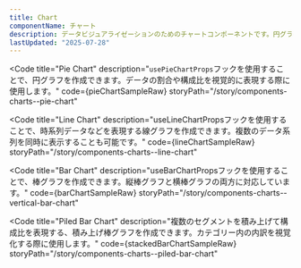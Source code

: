 ```yaml
---
title: Chart
componentName: チャート
description: データビジュアライゼーションのためのチャートコンポーネントです。円グラフ、棒グラフ、折れ線グラフなどをサポートし、データの視覚化を容易にします。
lastUpdated: "2025-07-28"
---
```



<Code
  title="Pie Chart"
  description="`usePieChartProps`フックを使用することで、円グラフを作成できます。データの割合や構成比を視覚的に表現する際に使用します。"
  code={pieChartSampleRaw}
  storyPath="/story/components-charts--pie-chart"
>
  <PieChartSample client:load />
</Code>

<Code
  title="Line Chart"
  description="useLineChartPropsフックを使用することで、時系列データなどを表現する線グラフを作成できます。複数のデータ系列を同時に表示することも可能です。"
  code={lineChartSampleRaw}
  storyPath="/story/components-charts--line-chart"
>
  <LineChartSample client:load />
</Code>

<Code
  title="Bar Chart"
  description="useBarChartPropsフックを使用することで、棒グラフを作成できます。縦棒グラフと横棒グラフの両方に対応しています。"
  code={barChartSampleRaw}
  storyPath="/story/components-charts--vertical-bar-chart"
>
  <BarChartSample client:load />
</Code>

<Code
  title="Piled Bar Chart"
  description="複数のセグメントを積み上げて構成比を表現する、積み上げ棒グラフを作成できます。カテゴリー内の内訳を視覚化する際に使用します。"
  code={stackedBarChartSampleRaw}
  storyPath="/story/components-charts--piled-bar-chart"
>
  <StackedBarChartSample client:load />
</Code>
